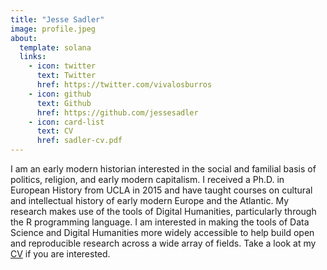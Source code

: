 ```yaml
---
title: "Jesse Sadler"
image: profile.jpeg
about:
  template: solana
  links:
    - icon: twitter
      text: Twitter
      href: https://twitter.com/vivalosburros
    - icon: github
      text: Github
      href: https://github.com/jessesadler
    - icon: card-list
      text: CV
      href: sadler-cv.pdf
---
```


I am an early modern historian interested in the social and familial basis of politics, religion, and early modern capitalism. I received a Ph.D. in European History from UCLA in 2015 and have taught courses on cultural and intellectual history of early modern Europe and the Atlantic. My research makes use of the tools of Digital Humanities, particularly through the R programming language. I am interested in making the tools of Data Science and Digital Humanities more widely accessible to help build open and reproducible research across a wide array of fields. Take a look at my [CV](sadler-cv.pdf) if you are interested.
